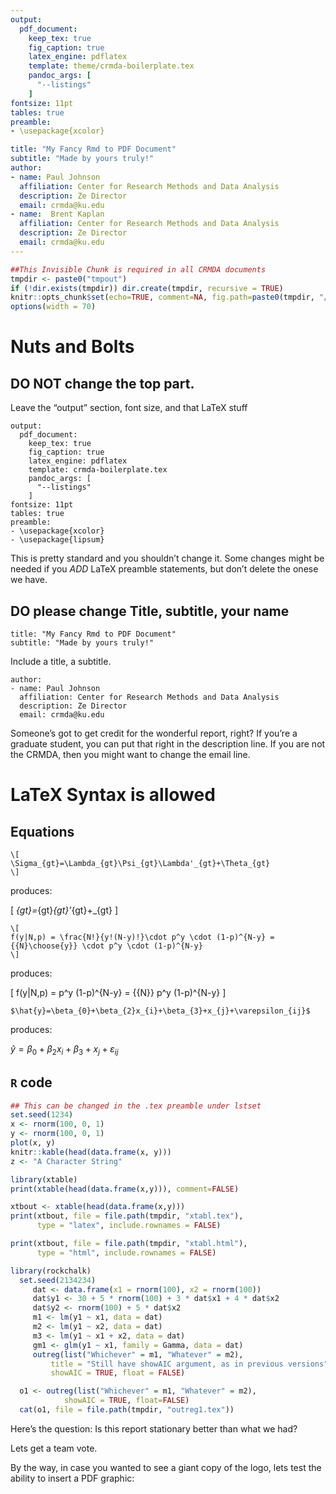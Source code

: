 ```yaml
---
output: 
  pdf_document:
    keep_tex: true
    fig_caption: true
    latex_engine: pdflatex
    template: theme/crmda-boilerplate.tex
    pandoc_args: [
      "--listings"
    ]
fontsize: 11pt
tables: true
preamble:
- \usepackage{xcolor}

title: "My Fancy Rmd to PDF Document"
subtitle: "Made by yours truly!"
author:
- name: Paul Johnson 
  affiliation: Center for Research Methods and Data Analysis
  description: Ze Director
  email: crmda@ku.edu
- name:  Brent Kaplan 
  affiliation: Center for Research Methods and Data Analysis
  description: Ze Director
  email: crmda@ku.edu
---
```


```r
##This Invisible Chunk is required in all CRMDA documents
tmpdir <- paste0("tmpout")
if (!dir.exists(tmpdir)) dir.create(tmpdir, recursive = TRUE)
knitr::opts_chunk$set(echo=TRUE, comment=NA, fig.path=paste0(tmpdir, "/p-"))
options(width = 70)
```


# Nuts and Bolts

## DO NOT change the top part.

Leave the "output" section, font size, and that LaTeX stuff

```
output: 
  pdf_document:
    keep_tex: true
    fig_caption: true
    latex_engine: pdflatex
    template: crmda-boilerplate.tex
    pandoc_args: [
      "--listings"
    ]
fontsize: 11pt
tables: true
preamble:
- \usepackage{xcolor}
- \usepackage{lipsum}    
```

This is pretty standard and you shouldn't change it. Some changes might
be needed if you *ADD* LaTeX preamble statements, but don't delete
the onese we have.

## DO please change Title, subtitle, your name

```
title: "My Fancy Rmd to PDF Document"
subtitle: "Made by yours truly!"
```
Include a title, a subtitle.

```
author:
- name: Paul Johnson
  affiliation: Center for Research Methods and Data Analysis
  description: Ze Director
  email: crmda@ku.edu
```

Someone's got to get credit for the wonderful report, right? If you're a graduate student, you can put that right in the description line. If you are not the CRMDA, then you might want to change the email line.


# LaTeX Syntax is allowed

## Equations

```
\[
\Sigma_{gt}=\Lambda_{gt}\Psi_{gt}\Lambda'_{gt}+\Theta_{gt}
\]
```

produces:

\[
\Sigma_{gt}=\Lambda_{gt}\Psi_{gt}\Lambda'_{gt}+\Theta_{gt}
\]

```
\[
f(y|N,p) = \frac{N!}{y!(N-y)!}\cdot p^y \cdot (1-p)^{N-y} = {{N}\choose{y}} \cdot p^y \cdot (1-p)^{N-y}
\]
```

produces:

\[
f(y|N,p) = \frac{N!}{y!(N-y)!}\cdot p^y \cdot (1-p)^{N-y} = {{N}\choose{y}} \cdot p^y \cdot (1-p)^{N-y}
\]

```
$\hat{y}=\beta_{0}+\beta_{2}x_{i}+\beta_{3}+x_{j}+\varepsilon_{ij}$
```

produces:

$\hat{y}=\beta_{0}+\beta_{2}x_{i}+\beta_{3}+x_{j}+\varepsilon_{ij}$

## ```R``` code 

```r
## This can be changed in the .tex preamble under lstset
set.seed(1234)
x <- rnorm(100, 0, 1)
y <- rnorm(100, 0, 1)
plot(x, y)
knitr::kable(head(data.frame(x, y)))
z <- "A Character String"
```

```r
library(xtable)
print(xtable(head(data.frame(x,y))), comment=FALSE)
```

```r
xtbout <- xtable(head(data.frame(x,y)))
print(xtbout, file = file.path(tmpdir, "xtabl.tex"),
      type = "latex", include.rownames = FALSE)
```

```r
print(xtbout, file = file.path(tmpdir, "xtabl.html"),
      type = "html", include.rownames = FALSE)
```	

```r
library(rockchalk)
  set.seed(2134234)
     dat <- data.frame(x1 = rnorm(100), x2 = rnorm(100))
     dat$y1 <- 30 + 5 * rnorm(100) + 3 * dat$x1 + 4 * dat$x2
     dat$y2 <- rnorm(100) + 5 * dat$x2
     m1 <- lm(y1 ~ x1, data = dat)
     m2 <- lm(y1 ~ x2, data = dat)
     m3 <- lm(y1 ~ x1 + x2, data = dat)
     gm1 <- glm(y1 ~ x1, family = Gamma, data = dat)
     outreg(list("Whichever" = m1, "Whatever" = m2),
         title = "Still have showAIC argument, as in previous versions",
         showAIC = TRUE, float = FALSE)   

```     

```r
  o1 <- outreg(list("Whichever" = m1, "Whatever" = m2),
            showAIC = TRUE, float=FALSE)
  cat(o1, file = file.path(tmpdir, "outreg1.tex"))
```

\begin{center}
\input{"tmpout/outreg1.tex"}
\end{center}

Here's the question: Is this report stationary better than what we
had? 

Lets get a team vote.

By the way, in case you wanted to see a giant copy of the logo, lets
test the ability to insert a PDF graphic:

\includegraphics[width=4in]{"theme/CRMDA_logo"}
